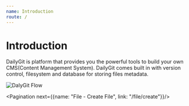```yaml
---
name: Introduction
route: /
---
```



# Introduction

DailyGit is platform that provides you the powerful tools to build your own CMS(Content Management System). DailyGit comes built in with version control, filesystem and database for storing files metadata.

![DalyGit Flow](../public/images/dailygit-flow.png)

<Pagination next={{name: "File - Create File", link: "/file/create"}}/>